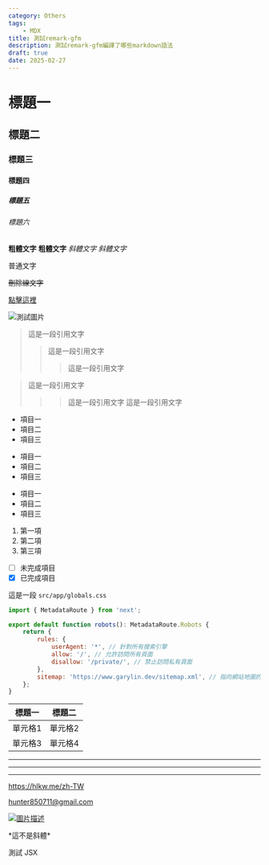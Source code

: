 ```yaml
---
category: Others
tags:
    - MDX
title: 測試remark-gfm
description: 測試remark-gfm編譯了哪些markdown語法
draft: true
date: 2025-02-27
---
```


# 標題一

## 標題二

### 標題三

#### 標題四

##### 標題五

###### 標題六

**粗體文字**
**粗體文字**
_斜體文字_
_斜體文字_

普通文字

~~刪除線文字~~

[點擊這裡](https://hlkw.me/zh-TW)

![測試圖片](/images/ow_slicing_practice.png)

> 這是一段引用文字
>
> > 這是一段引用文字
> >
> > > 這是一段引用文字

> 這是一段引用文字
>
> > > 這是一段引用文字
> > > 這是一段引用文字

- 項目一
- 項目二
- 項目三

* 項目一
* 項目二
* 項目三

- 項目一
- 項目二
- 項目三

1. 第一項
2. 第二項
3. 第三項

- [ ] 未完成項目
- [x] 已完成項目

這是一段 `src/app/globals.css`

```js
import { MetadataRoute } from 'next';

export default function robots(): MetadataRoute.Robots {
    return {
        rules: {
            userAgent: '*', // 針對所有搜索引擎
            allow: '/', // 允許訪問所有頁面
            disallow: '/private/', // 禁止訪問私有頁面
        },
        sitemap: 'https://www.garylin.dev/sitemap.xml', // 指向網站地圖的 URL
    };
}
```

| 標題一  | 標題二  |
| ------- | ------- |
| 單元格1 | 單元格2 |
| 單元格3 | 單元格4 |

---

---

---

https://hlkw.me/zh-TW

hunter850711@gmail.com

[![圖片描述](/images/open_graph.jpg)](https://hlkw.me/zh-TW)

\*這不是斜體\*

<div>
    <p>測試 JSX</p>
</div>
